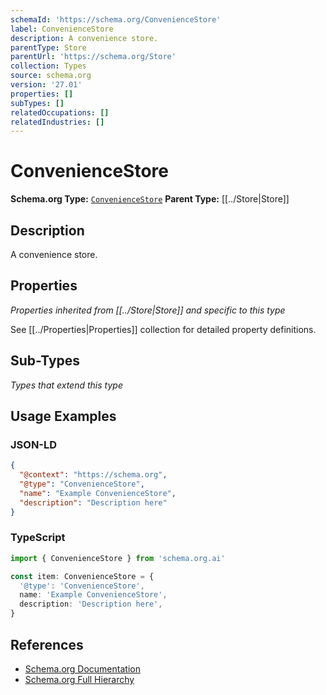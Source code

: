 ```yaml
---
schemaId: 'https://schema.org/ConvenienceStore'
label: ConvenienceStore
description: A convenience store.
parentType: Store
parentUrl: 'https://schema.org/Store'
collection: Types
source: schema.org
version: '27.01'
properties: []
subTypes: []
relatedOccupations: []
relatedIndustries: []
---
```

# ConvenienceStore

**Schema.org Type:** [`ConvenienceStore`](https://schema.org/ConvenienceStore)
**Parent Type:** [[../Store|Store]]

## Description

A convenience store.

## Properties

*Properties inherited from [[../Store|Store]] and specific to this type*

See [[../Properties|Properties]] collection for detailed property definitions.

## Sub-Types

*Types that extend this type*

## Usage Examples

### JSON-LD

```json
{
  "@context": "https://schema.org",
  "@type": "ConvenienceStore",
  "name": "Example ConvenienceStore",
  "description": "Description here"
}
```

### TypeScript

```typescript
import { ConvenienceStore } from 'schema.org.ai'

const item: ConvenienceStore = {
  '@type': 'ConvenienceStore',
  name: 'Example ConvenienceStore',
  description: 'Description here',
}
```

## References

- [Schema.org Documentation](https://schema.org/ConvenienceStore)
- [Schema.org Full Hierarchy](https://schema.org/docs/full.html)
